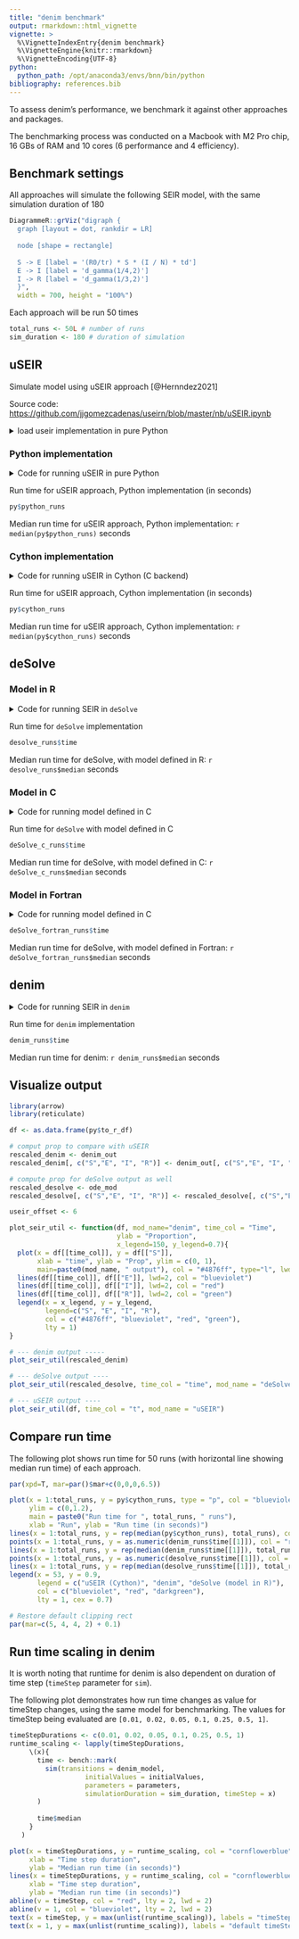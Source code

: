 ```yaml
---
title: "denim benchmark"
output: rmarkdown::html_vignette
vignette: >
  %\VignetteIndexEntry{denim benchmark}
  %\VignetteEngine{knitr::rmarkdown}
  %\VignetteEncoding{UTF-8}
python:
  python_path: /opt/anaconda3/envs/bnn/bin/python
bibliography: references.bib
---
```


To assess denim's performance, we benchmark it against other approaches and packages.

The benchmarking process was conducted on a Macbook with M2 Pro chip, 16 GBs of RAM and 10 cores (6 performance and 4 efficiency). 

## Benchmark settings

All approaches will simulate the following SEIR model, with the same simulation duration of 180

```r
DiagrammeR::grViz("digraph {
  graph [layout = dot, rankdir = LR]
  
  node [shape = rectangle]
  
  S -> E [label = '(R0/tr) * S * (I / N) * td']
  E -> I [label = 'd_gamma(1/4,2)']
  I -> R [label = 'd_gamma(1/3,2)']
  }",
  width = 700, height = "100%")
```

Each approach will be run 50 times

```r
total_runs <- 50L # number of runs
sim_duration <- 180 # duration of simulation
```

## uSEIR

Simulate model using uSEIR approach [@Hernndez2021]

Source code: <https://github.com/jjgomezcadenas/useirn/blob/master/nb/uSEIR.ipynb>

<details>

<summary>load useir implementation in pure Python</summary>

```r
library(reticulate)
# use_python("/opt/anaconda3/envs/bnn/bin/python", required = TRUE)
use_condaenv(condaenv='bnn', required = TRUE)
matplotlib <- import("matplotlib")
matplotlib$use("Agg", force = TRUE)
py_run_file("../supplements/useir_python.py")
```

</details>

### Python implementation

<details>

<summary>Code for running uSEIR in pure Python</summary>

```python
#| output: false

import time
import concurrent.futures
import pickle
import os
from statistics import mean

python_runs = []

def get_python_runtime(n):
  start = time.time()
  df = solve_uSeir(ti_shape     = 2,
                     ti_scale     = 4,
                     tr_shape     = 2,
                     tr_scale     = 3,
                     R0           = 3.5)
  end = time.time()
  return end - start
  
# load cached result if available instead of rerun due to long run time
cached_python_runs = "../supplements/python_runs.pkl"
if os.path.exists(cached_python_runs):
  # If the file exists, load the Python list from the file
  with open(cached_python_runs, 'rb') as f:
    python_runs = pickle.load(f)
else:
  print("no cache found")
  # multithread instead for quicker result
  with concurrent.futures.ProcessPoolExecutor(max_workers=8) as executor:
    python_runs = list(executor.map(get_python_runtime, range(r.total_runs)))
  
# mean(python_runs)

# plot_useir((df,), ('G',), T = 'uSEIR', figsize=(14,8))
# print(f'python solve_seir call: dr = {end-start}')
```

</details>

Run time for uSEIR approach, Python implementation (in seconds)

```r
py$python_runs
```

Median run time for uSEIR approach, Python implementation: `r median(py$python_runs)` seconds

### Cython implementation

<details>

<summary>Code for running uSEIR in Cython (C backend)</summary>

```python
#| output: false

# import precompiled cython module
import sys
sys.path.insert(0, "../supplements")
import useir
import time
import pyarrow as pa

cython_runs = []

# --- Get runtime ----
for i in range(r.total_runs):
  start = time.time()
  df = useir.csolve_uSeir(dist = "gamma",
                    ti_shape     = 2,
                     ti_scale     = 4,
                     tr_shape     = 2,
                     tr_scale     = 3,
                     R0           = 3.5
  )
  end = time.time()

  cython_runs = cython_runs + [end - start]

# ---- Get output for uSEIR -----
df = useir.csolve_uSeir(dist = "gamma",
                    ti_shape     = 2,
                     ti_scale     = 4,
                     tr_shape     = 2,
                     tr_scale     = 3,
                     R0           = 3.5
  )
  
# convert to pyarrow table for easy conversion to R data.frames
to_r_df = pa.Table.from_pandas(df)
```

</details>

Run time for uSEIR approach, Cython implementation (in seconds)

```r
py$cython_runs
```

Median run time for uSEIR approach, Cython implementation: `r median(py$cython_runs)` seconds

## deSolve

### Model in R

```{=html}
<details>
  <summary>Code for running SEIR in <code>deSolve</code></summary>
```

```r
library(deSolve)
parameters <- c(gamma_rate_I = 1/4, shape_I=2,
                gamma_rate_R = 1/3, shape_R = 2,
                R0 = 3.5, N = 1e6) 
initialValues <- c(S = 999999, E1 = 1,
                   E2 = 0, E = 0, I1=0, 
                   I2=0, I=0, R=0
                   )

# --- Transition def for deSolve
transition_func <- function(t, state, param){
  with(as.list( c(state, param) ), {
      tr = shape_R*(1/gamma_rate_R)
      
      dS = - (R0/tr) * S * I/N
      # apply linear chain trick
      dE1 = (R0/tr) * S * I/N - gamma_rate_I*E1
      dE2 = gamma_rate_I*E1 - gamma_rate_I*E2
      dE = dE1 + dE2
      dI1 = gamma_rate_I*E2 - gamma_rate_R*I1
      dI2 = gamma_rate_R*I1 - gamma_rate_R*I2
      dI =  dI1 + dI2

      dR = gamma_rate_R*I2
      list(c(dS, dE1, dE2, dE, dI1, dI2, dI, dR))
  })
}

times <- seq(0, sim_duration, 1)

# ------ Compute run time ------
desolve_runs <- bench::mark(
  ode(y = initialValues, times = times, parms = parameters, func = transition_func),
  iterations = total_runs
)

ode_mod <- ode(y = initialValues, times = times, parms = parameters, func = transition_func)

ode_mod <- as.data.frame(ode_mod)
```

</details>

Run time for `deSolve` implementation

```r
desolve_runs$time
```
Median run time for deSolve, with model defined in R: `r desolve_runs$median` seconds

### Model in C

```{=html}
<details>
  <summary>Code for running model defined in C</summary>
```
```r
# compile model
# system("R CMD SHLIB supplements/desolve_mod/benchmark_mod.c")

# compiled file on Windows will have .dll extension instead of .so
dyn.load("../supplements/desolve_mod/benchmark_mod.so")

initialValues <- c(S = 999999, E1 = 1,
                   E2 = 0, E = 0, I1=0, 
                   I2=0, I=0, R=0
                   )

parameters <- c(R0 = 3.5, scale_I = 4, shape_I=2,
                scale_R = 3, shape_R = 2, N = 1e6) 

deSolve_c_runs <- bench::mark(
  # run model defined in C
  ode(initialValues, times, func = "derivs", parms = parameters,
  dllname = "benchmark_mod", initfunc = "initmod"),
  iterations = total_runs
)

dyn.unload("../supplements/desolve_mod/benchmark_mod.so")
```

</details>

Run time for `deSolve` with model defined in C

```r
deSolve_c_runs$time
```
Median run time for deSolve, with model defined in C: `r deSolve_c_runs$median` seconds

### Model in Fortran

```{=html}
<details>
  <summary>Code for running model defined in C</summary>
```
```r
# compile model in fortran
# system("R CMD SHLIB supplements/desolve_mod/benchmark_mod_fortran.f")

dyn.load("../supplements/desolve_mod/benchmark_mod_fortran.so")

initialValues <- c(S = 999999, E1 = 1,
                   E2 = 0, E = 0, I1=0, 
                   I2=0, I=0, R=0
                   )

parameters <- c(R0 = 3.5, scale_I = 4, shape_I=2,
                scale_R = 3, shape_R = 2, N = 1e6) 

deSolve_fortran_runs <- bench::mark(
  # run model defined in C
  ode(initialValues, times, func = "derivs", parms = parameters,
  dllname = "benchmark_mod_fortran", initfunc = "initmod"),
  iterations = total_runs
)

dyn.unload("../supplements/desolve_mod/benchmark_mod_fortran.so")
```

```{=html}
</details>
```
```r
deSolve_fortran_runs$time
```
Median run time for deSolve, with model defined in Fortran: `r deSolve_fortran_runs$median` seconds

## denim

<details>

<summary>Code for running SEIR in `denim`</summary>

```r
timeStep <- 0.01

library(denim)

denim_model <- denim_dsl({
  S -> E = (R0/tr) * timeStep * S * (I/N) # formulate according that of uSEIR method
  E -> I = d_gamma(rate = 1/4, shape = 2)
  I -> R = d_gamma(rate = 1/3, shape = 2)
})

initialValues <- c(S = 999999, E = 1, I= 0, R= 0)
parameters <- c(R0 = 3.5, 
                tr = 3*2, # compute mean recovery time, for gamma it's scale*shape
                N = 1e6)

# ---- Get runtimes ----
denim_runs <- bench::mark(
  sim(transitions = denim_model,
                     initialValues = initialValues,
                     parameters = parameters,
                     simulationDuration = sim_duration, timeStep = timeStep),
  iterations = total_runs
)


# ---- Get output ----
denim_out <- sim(transitions = denim_model, 
                     initialValues = initialValues,
                     parameters = parameters,
                     simulationDuration = sim_duration, timeStep = timeStep)
```

</details>

Run time for `denim` implementation

```r
denim_runs$time
```

Median run time for denim: `r denim_runs$median` seconds

## Visualize output

```r
library(arrow)
library(reticulate)

df <- as.data.frame(py$to_r_df)

# comput prop to compare with uSEIR
rescaled_denim <- denim_out
rescaled_denim[, c("S","E", "I", "R")] <- denim_out[, c("S","E", "I", "R")]/1e6

# compute prop for deSolve output as well
rescaled_desolve <- ode_mod
rescaled_desolve[, c("S","E", "I", "R")] <- rescaled_desolve[, c("S","E", "I", "R")]/1e6

useir_offset <- 6

plot_seir_util <- function(df, mod_name="denim", time_col = "Time", 
                           ylab = "Proportion",
                           x_legend=150, y_legend=0.7){
  plot(x = df[[time_col]], y = df[["S"]],
       xlab = "time", ylab = "Prop", ylim = c(0, 1),
       main=paste0(mod_name, " output"), col = "#4876ff", type="l", lwd=2)
  lines(df[[time_col]], df[["E"]], lwd=2, col = "blueviolet")
  lines(df[[time_col]], df[["I"]], lwd=2, col = "red")
  lines(df[[time_col]], df[["R"]], lwd=2, col = "green")
  legend(x = x_legend, y = y_legend,
         legend=c("S", "E", "I", "R"),
         col = c("#4876ff", "blueviolet", "red", "green"),
         lty = 1)
}

# --- denim output -----
plot_seir_util(rescaled_denim)

# --- deSolve output ----
plot_seir_util(rescaled_desolve, time_col = "time", mod_name = "deSolve")

# --- uSEIR output ---- 
plot_seir_util(df, time_col = "t", mod_name = "uSEIR")
```

## Compare run time

The following plot shows run time for 50 runs (with horizontal line showing median run time) of each approach.

```r
par(xpd=T, mar=par()$mar+c(0,0,0,6.5))

plot(x = 1:total_runs, y = py$cython_runs, type = "p", col = "blueviolet",
     ylim = c(0,1.2),
     main = paste0("Run time for ", total_runs, " runs"),
     xlab = "Run", ylab = "Run time (in seconds)")
lines(x = 1:total_runs, y = rep(median(py$cython_runs), total_runs), col = "blueviolet", lty = 2)
points(x = 1:total_runs, y = as.numeric(denim_runs$time[[1]]), col = "red")
lines(x = 1:total_runs, y = rep(median(denim_runs$time[[1]]), total_runs), col = "red", lty = 2)
points(x = 1:total_runs, y = as.numeric(desolve_runs$time[[1]]), col = "darkgreen")
lines(x = 1:total_runs, y = rep(median(desolve_runs$time[[1]]), total_runs), col = "darkgreen", lty = 2)
legend(x = 53, y = 0.9,
       legend = c("uSEIR (Cython)", "denim", "deSolve (model in R)"), 
       col = c("blueviolet", "red", "darkgreen"),
       lty = 1, cex = 0.7)

# Restore default clipping rect
par(mar=c(5, 4, 4, 2) + 0.1)
```


## Run time scaling in denim
It is worth noting that runtime for denim is also dependent on duration of time step (`timeStep` parameter for `sim`). 

The following plot demonstrates how run time changes as value for timeStep changes, using the same model for benchmarking. The values for timeStep being evaluated are `[0.01, 0.02, 0.05, 0.1, 0.25, 0.5, 1]`.

```r
timeStepDurations <- c(0.01, 0.02, 0.05, 0.1, 0.25, 0.5, 1)
runtime_scaling <- lapply(timeStepDurations, 
     \(x){
       time <- bench::mark(
         sim(transitions = denim_model,
                   initialValues = initialValues,
                   parameters = parameters,
                   simulationDuration = sim_duration, timeStep = x)
       )
       
       time$median
     }
   )
```
```r
plot(x = timeStepDurations, y = runtime_scaling, col = "cornflowerblue",
     xlab = "Time step duration",
     ylab = "Median run time (in seconds)")
lines(x = timeStepDurations, y = runtime_scaling, col = "cornflowerblue",
     xlab = "Time step duration",
     ylab = "Median run time (in seconds)")
abline(v = timeStep, col = "red", lty = 2, lwd = 2)  
abline(v = 1, col = "blueviolet", lty = 2, lwd = 2)  
text(x = timeStep, y = max(unlist(runtime_scaling)), labels = "timeStep for benchmarking", col = "red", pos = 4)
text(x = 1, y = max(unlist(runtime_scaling)), labels = "default timeStep", col = "blueviolet", pos = 2)
```

